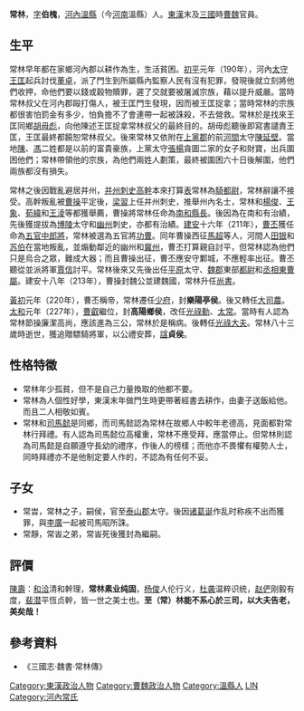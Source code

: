 '''常林'''{{BD|2世紀||3世紀|catIdx=C}}，[[表字|字]]'''伯槐'''，[[河內|河內]][[溫縣|溫縣]]（今[[河南|河南]]溫縣）人。[[東漢|東漢]]末及[[三國|三國]]時[[曹魏|曹魏]]官員。

== 生平 ==
常林早年都在家鄉河內郡以耕作為生，生活貧困。[[初平_(年号)|初平]]元年（190年），河內[[太守|太守]][[王匡_(三国)|王匡]]起兵討伐[[董卓|董卓]]，派了門生到所屬縣內監察人民有沒有犯罪，發現後就立刻將他們收押，命他們要以錢或穀物贖罪，遲了交就要被屠滅宗族，藉以提升威嚴。當時常林叔父在河內郡毆打傷人，被王匡門生發現，因而被王匡捉拿；當時常林的宗族都很害怕罰金有多少，怕負擔不了會連帶一起被誅殺，不去營救。常林於是找來王匡同鄉[[胡毋彪|胡毋彪]]，向他陳述王匡捉拿常林叔父的最終目的。胡毋彪聽後即寫書譴責王匡，王匡最終都饒恕常林叔父。後來常林又依附在[[上黨郡|上黨郡]]的前[[河間|河間]]太守[[陳延壁|陳延壁]]。當地[[陳|陳]]、[[馮|馮]]二姓都是以前的富貴豪族，上黨太守[[張楊_(東漢)|張楊]]貪圖二家的女子和財寶，出兵圍困他們；常林帶領他的宗族，為他們兩姓人劃策，最終被圍困六十日後解圍，他們兩族都沒有損失。

常林之後因戰亂避居并州，[[并州|并州]][[刺史|刺史]][[高幹|高幹]]本來打算[[表|表]]常林為[[騎都尉|騎都尉]]，常林辭讓不接受。高幹叛亂被[[曹操|曹操]]平定後，[[梁習|梁習]]上任并州刺史，推舉州內名士，常林和[[楊俊_(三國)|楊俊]]、[[王象|王象]]、[[荀緯|荀緯]]和[[王淩|王淩]]等都獲舉薦，曹操將常林任命為[[南和|南和]][[縣長|縣長]]。後因為在南和有治績，先後獲提拔為[[博陵|博陵]]太守和[[幽州|幽州]]刺史，亦都有治績。[[建安_(漢獻帝)|建安]]十六年（211年），[[曹丕|曹丕]]獲任命為[[五官中郎將|五官中郎將]]，常林被選為五官將[[功曹|功曹]]。同年曹操西征[[馬超|馬超]]等人，河間人[[田银|田银]]和[[苏伯|苏伯]]在當地叛亂，並煽動鄰近的幽州和[[冀州|冀州]]，曹丕打算親自討平，但常林認為他們只是烏合之眾，難成大器；而且曹操出征，曹丕應安守鄴城，不應輕率出征。曹丕聽從並派將軍[[賈信|賈信]]討平。常林後來又先後出任[[平原|平原]]太守、[[魏郡|魏郡]]東部[[都尉|都尉]]和[[丞相|丞相]][[東曹|東曹]][[屬|屬]]。建安十八年（213年），曹操封魏公並建魏國，常林升任[[尚書|尚書]]。

[[黃初|黃初]]元年（220年），曹丕稱帝，常林遷任[[少府|少府]]，封'''樂陽亭侯'''。後又轉任[[大司農|大司農]]。[[太和_(曹叡)|太和]]元年（227年），[[曹叡|曹叡]]繼位，封'''高陽鄉侯'''，改任[[光祿勳|光祿勳]]、[[太常|太常]]。當時有人認為常林節操廉潔高尚，應該進為三公，常林於是稱病。後轉任[[光祿大夫|光祿大夫]]。常林八十三歲時逝世，獲追贈驃騎將軍，以公禮安葬，[[諡|諡]]'''貞侯'''。

== 性格特徵 ==
*常林年少孤貧，但不是自己力量換取的他都不要。
*常林為人個性好學，東漢末年做門生時更帶著經書去耕作，由妻子送飯給他。而且二人相敬如賓。
*常林和[[司馬懿|司馬懿]]是同鄉，而司馬懿認為常林在故鄉人中較年老德高，見面都對常林行拜禮。有人認為司馬懿位高權重，常林不應受拜，應當停止。但常林則認為司馬懿是自願遵守長幼的禮序，作後人的榜樣；而他亦不畏懼有權勢人士，同時拜禮亦不是他制定要人作的，不認為有任何不妥。

== 子女 ==
*常旹，常林之子，嗣侯，官至[[泰山郡|泰山郡]]太守。後因[[诸葛诞|诸葛诞]]作乱时称疾不出而獲罪，與[[李广_(魏)|李廣]]一起被司馬昭所誅。
*常靜，常峕之弟，常峕死後獲封為繼嗣。

==評價==
[[陳壽|陳壽]]：[[和洽|和洽]]清和幹理，'''常林素业纯固'''，[[楊俊_(三國)|杨俊]]人伦行义，[[杜袭|杜袭]]温粹识统，[[赵俨|赵俨]]刚毅有度，[[裴潜|裴潜]]平恆贞幹，皆一世之美士也。'''至（常）林能不系心於三司，以大夫告老，美矣哉！'''

== 參考資料 ==
*《三國志·魏書·常林傳》

{{三国志}}
[[Category:東漢政治人物|Category:東漢政治人物]]
[[Category:曹魏政治人物|Category:曹魏政治人物]]
[[Category:溫縣人|Category:溫縣人]]
[[Category:常姓|LIN]]
[[Category:河內常氏|Category:河內常氏]]